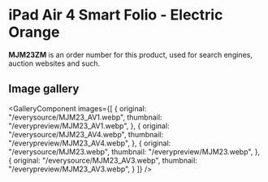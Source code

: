 
# iPad Air 4 Smart Folio - Electric Orange

<Callout type='info' emoji='👉🏻'>**MJM23ZM** is an order number for this product, used for search engines, auction websites and such.</Callout>

## Image gallery

<GalleryComponent
    images={[
      {
        original: "/everysource/MJM23_AV1.webp",
        thumbnail: "/everypreview/MJM23_AV1.webp",
      },
      {
        original: "/everysource/MJM23_AV4.webp",
        thumbnail: "/everypreview/MJM23_AV4.webp",
      },
      {
        original: "/everysource/MJM23.webp",
        thumbnail: "/everypreview/MJM23.webp",
      },
      {
        original: "/everysource/MJM23_AV3.webp",
        thumbnail: "/everypreview/MJM23_AV3.webp",
      }
    ]}
  />
